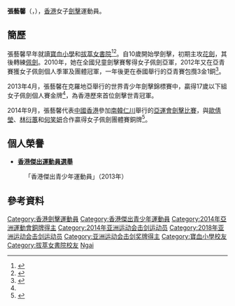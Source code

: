 {{noteTA|G1=Sports}}
{{Infobox sportsperson
| headercolor    = #778899
| name           = 張藝馨
| image          = 
| imagesize      =
| caption        =
| birthname      =
| fullname       =
| nickname       =
| nationality    = 
| residence      =
| birth_date      = {{birth_date_and_age|1996|9|9}}<ref name="仁川亞運">{{cite web|title=Profile - Chang Karen Ngai Hing|url=https://www.incheon2014ag.org/Sports/Biographies/Athletes_Profile/?ParticCode=5121004&lang=en|publisher=2014年仁川亞運會官方網站}}{{dead link|date=2018年2月 |bot=InternetArchiveBot |fix-attempted=yes }}{{en}}</ref>
| birth_place     = {{BHKG}}
| height         = 
| weight         = 
| website        = 
| country        = {{HKG}}
| sport          = 女子[[擊劍|擊劍]] - [[軍刀_(擊劍)|佩劍]]
| collegeteam    =
| club           =
| team           =
| turnedpro      =
| coach          = 
| retired        =
| coaching       =
| worlds         =
| regionals      =
| nationals      =
| olympics       =
| paralympics    =
| highestranking =
| pb             =
| medaltemplates = 
{{MedalSport | 女子[[劍擊|劍擊]]}}
{{MedalCountry|{{HKG}}}}
{{MedalCompetition | [[亞洲運動會|亞洲運動會]]}}
{{MedalBronze | [[2014年亞洲運動會|2014年 仁川]] | [[2014年亞洲運動會擊劍比賽|佩劍團體]]}}
{{MedalCompetition|[[亞洲擊劍錦標賽|亞洲擊劍錦標賽]]}}
{{MedalBronze|2014年 水原|佩劍團體}}
{{MedalBronze|2015年 新加坡|佩劍團體}}
{{MedalBronze|2017年 香港|佩劍團體}}
{{MedalBronze|2018年 曼谷|佩劍團體}}
{{MedalCompetition | [[世界青年擊劍錦標賽|世界青年擊劍錦標賽]]}}
{{MedalGold | {{tsl|en|2013 Junior and Cadet World Fencing Championships|2013年 波雷奇}} | 佩劍個人}}
| show-medals    = yes
}}

'''張藝馨'''（{{lang-en|Chang Karen Ngai Hing}}，{{bd|1996年|9月9日|catIdx=C張}}），[[香港|香港]]女子[[劍擊|劍擊]]運動員。

==簡歷==
張藝馨早年就讀[[寶血小學|寶血小學]]和[[拔萃女書院|拔萃女書院]]<ref>{{cite web |url=https://wenku.baidu.com/view/4192605d3b3567ec102d8adf |title=2007-2008全港小學校際劍擊比賽 |last= |first= |date=2008-5 |website= |publisher=香港學界體育聯會 |access-date=2020-12-17 |quote=}}</ref><ref>{{cite news | title=張藝馨領女拔學界劍擊五連冠 男拔喇沙男團雙冠軍 | url=https://www.sportsroad.hk/archives/22984 | page= | publisher=體路 | date=2014-02-24 | accessdate=2020-12-17 | quote= | archive-date=2021-03-06 | archive-url=https://web.archive.org/web/20210306181314/https://www.sportsroad.hk/archives/22984 | dead-url=no }}</ref>。自10歲開始學劍擊，初期主攻[[花劍|花劍]]，其後轉練[[軍刀_(擊劍)|佩劍]]。2010年，她在全國兒童劍擊賽奪得女子佩劍亞軍，2012年又在亞青賽獲女子佩劍個人季軍及團體冠軍，一年後更在泰國舉行的亞青賽包攬3金1銅<ref name="太陽報">{{cite news|title=港首位世少冠軍劍客!女拔張藝馨逆轉封后|url=http://the-sun.on.cc/cnt/sport/20130411/00514_002.html|newspaper=太陽報|date=2013-04-11|accessdate=2014-09-24|archive-date=2019-08-03|archive-url=https://web.archive.org/web/20190803041215/http://the-sun.on.cc/cnt/sport/20130411/00514_002.html|dead-url=no}}</ref>。

2013年4月，張藝馨在克羅地亞舉行的世界青少年劍擊錦標賽中，贏得17歲以下組女子佩劍個人賽金牌<ref name="太陽報"/>，為香港歷來首位劍擊世青冠軍。

2014年9月，張藝馨代表[[2014年亞洲運動會中國香港代表團|中國香港]]參加[[南韓|南韓]][[仁川|仁川]]舉行的[[2014年亞洲運動會|亞運會]][[2014年亞洲運動會擊劍比賽|劍擊比賽]]，與[[歐倩瑩|歐倩瑩]]、[[林衍蕙|林衍蕙]]和[[何笑妍|何笑妍]]合作贏得女子佩劍團體賽銅牌<ref>{{cite news|title=港劍擊隊奪第四銅|url=http://www.skypost.hk/%E9%AB%94%E8%82%B2IT/%E9%AB%94%E8%82%B2/20140924/006/%E6%B8%AF%E5%8A%8D%E6%93%8A%E9%9A%8A%E5%A5%AA%E7%AC%AC%E5%9B%9B%E9%8A%85/155235|newspaper=晴報|date=2014-09-24|deadurl=yes|archiveurl=https://web.archive.org/web/20160305034913/http://www.skypost.hk/%E9%AB%94%E8%82%B2IT/%E9%AB%94%E8%82%B2/20140924/006/%E6%B8%AF%E5%8A%8D%E6%93%8A%E9%9A%8A%E5%A5%AA%E7%AC%AC%E5%9B%9B%E9%8A%85/155235|archivedate=2016-03-05}}</ref>。

==個人榮譽==
*'''[[香港傑出運動員選舉|香港傑出運動員選舉]]'''
:「香港傑出青少年運動員」（2013年）

==參考資料==
{{Reflist}}

{{DEFAULTSORT:Chang Karen Ngai Hing}}

[[Category:香港劍擊運動員|Category:香港劍擊運動員]]
[[Category:香港傑出青少年運動員|Category:香港傑出青少年運動員]]
[[Category:2014年亞洲運動會銅牌得主|Category:2014年亞洲運動會銅牌得主]]
[[Category:2014年亚洲运动会击剑运动员|Category:2014年亚洲运动会击剑运动员]]
[[Category:2018年亚洲运动会击剑运动员|Category:2018年亚洲运动会击剑运动员]]
[[Category:亚洲运动会击剑奖牌得主|Category:亚洲运动会击剑奖牌得主]]
[[Category:寶血小學校友|Category:寶血小學校友]]
[[Category:拔萃女書院校友|Category:拔萃女書院校友]]
[[Category:張姓|Ngai]]